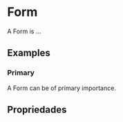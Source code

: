 
<Meta of={FormStories} />

# Form

A Form is ...

<Primary />

## Examples

### Primary

A Form can be of primary importance.

<Canvas>
  <Story of={FormStories.Primary} />
</Canvas>

## Propriedades

<Controls />
